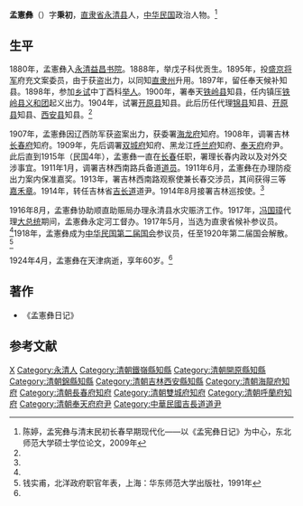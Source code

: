 {{Infobox Officeholder
|姓名=孟憲彝
|圖像=File:孟憲彝.jpg
|圖像大小=200px
|圖像說明=  
|字    = 
|號    = 
|別名    = 
|出生日期 = 
|出生地點 = 
|逝世日期 = 
|逝世地點 = 
|死因    = 
|墓地    = 
|籍貫    = 
|政黨    = 
|parents  = 
|配偶   =
|伴侶    = 
|relatives  =  
|children  =  
|著作    = 
|past    = 
}}
'''孟憲彝'''（{{bd|1864年||1924年|}}）字'''秉初'''，[[直隶省|直隶省]][[永清县|永清县]]人，[[中华民国|中华民国]]政治人物。<ref name=chen>陈婷，孟宪彝与清末民初长春早期现代化——以《孟宪彝日记》为中心，东北师范大学硕士学位论文，2009年</ref>

==生平==
1880年，孟憲彝入[[永清|永清]][[益昌书院|益昌书院]]。1888年，举戊子科优贡生。1895年，投[[盛京将军|盛京将军]]府充文案委员，由于获盗出力，以同知[[直隶州|直隶州]]升用。1897年，留任奉天候补知县。1898年，参加[[乡试|乡试]]中丁酉科[[举人|举人]]。1900年，署奉天[[铁岭县|铁岭县]]知县，任内镇压[[铁岭县|铁岭县]][[义和团|义和团]]起义出力。1904年，试署[[开原县|开原县]]知县。此后历任代理[[锦县|锦县]]知县、[[开原县|开原县]]知县、[[西安县|西安县]]知县。<ref name=chen/>

1907年，孟憲彝因辽西防军获盗案出力，获委署[[海龙府|海龙府]]知府。1908年，调署吉林[[长春府|长春府]]知府。1909年，先后调署[[双城府|双城府]]知府、黑龙江[[呼兰府|呼兰府]]知府、[[奉天府|奉天府]]府尹。此后直到1915年（民国4年），孟憲彝一直在[[长春|长春]]任职，署理长春内政以及对外交涉事宜。1911年1月，调署吉林西南路兵备道[[道员|道员]]。1911年6月，孟憲彝在办理防疫出力案内保准嘉奖。1913年，署吉林西南路观察使兼长春交涉员，其间获得三等[[嘉禾章|嘉禾章]]。1914年，转任吉林省[[吉长道|吉长道]]道尹。1914年8月接署吉林巡按使。<ref name=chen/>

1916年8月，孟憲彝协助顺直助赈局办理永清县水灾赈济工作。1917年，[[冯国璋|冯国璋]]代理[[中华民国大总统|大总统]]期间，孟憲彝永定河工督办。1917年5月，当选为直隶省候补参议员。<ref name=chen/>1918年，孟憲彝成为[[中华民国第二届国会|中华民国第二届国会]]参议员，任至1920年第二届国会解散。<ref>钱实甫，北洋政府职官年表，上海：华东师范大学出版社，1991年</ref>

1924年4月，孟憲彝在天津病逝，享年60岁。<ref name=chen/>

==著作==
*《孟憲彝日记》

==参考文献==
{{reflist}}
{{吉林行政长官}}
{{中華民國第二屆國會參議院議員}}
[[Category:孟姓|X]]
[[Category:永清人|Category:永清人]]
[[Category:清朝鐵嶺縣知縣|Category:清朝鐵嶺縣知縣]]
[[Category:清朝開原縣知縣|Category:清朝開原縣知縣]]
[[Category:清朝錦縣知縣|Category:清朝錦縣知縣]]
[[Category:清朝吉林西安縣知縣|Category:清朝吉林西安縣知縣]]
[[Category:清朝海龍府知府|Category:清朝海龍府知府]]
[[Category:清朝長春府知府|Category:清朝長春府知府]]
[[Category:清朝雙城府知府|Category:清朝雙城府知府]]
[[Category:清朝呼蘭府知府|Category:清朝呼蘭府知府]]
[[Category:清朝奉天府府尹|Category:清朝奉天府府尹]]
[[Category:中華民國吉長道道尹|Category:中華民國吉長道道尹]]